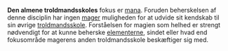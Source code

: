 {{title:Den almene troldmandsskole}}
{{author:Laura Holmegaard}}
{{timestamp:2009-09-19T09:07:17Z}}
{{copyright:Den almene troldmandsskole}}
'''Den almene troldmandsskoles''' fokus er [[mana]]. Foruden beherskelsen af denne disciplin har ingen [[mager]] muligheden for at udvide sit kendskab til sin øvrige [[troldmandsskole]]. Forståelsen for magien som helhed er strengt nødvendigt for at kunne beherske [[elementerne]], sindet eller hvad end fokusområde magerens anden troldmandsskole beskæftiger sig med.